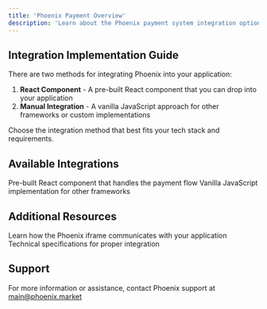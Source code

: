 ```yaml
---
title: 'Phoenix Payment Overview'
description: 'Learn about the Phoenix payment system integration options'
---
```


## Integration Implementation Guide

There are two methods for integrating Phoenix into your application:

1. **React Component** - A pre-built React component that you can drop into your application
2. **Manual Integration** - A vanilla JavaScript approach for other frameworks or custom implementations

Choose the integration method that best fits your tech stack and requirements.

## Available Integrations

<CardGroup cols={2}>
  <Card title="React Component" icon="react" href="/api-reference/integration-react">
    Pre-built React component that handles the payment flow
  </Card>
  <Card title="Manual Integration" icon="code" href="/api-reference/integration-manual">
    Vanilla JavaScript implementation for other frameworks
  </Card>
</CardGroup>

## Additional Resources

<CardGroup cols={2}>
  <Card title="Communication Protocol" icon="message-bot" href="/api-reference/communication-protocol">
    Learn how the Phoenix iframe communicates with your application
  </Card>
  <Card title="Technical Requirements" icon="gears" href="/api-reference/technical-requirements">
    Technical specifications for proper integration
  </Card>
</CardGroup>

## Support

For more information or assistance, contact Phoenix support at main@phoenix.market 
